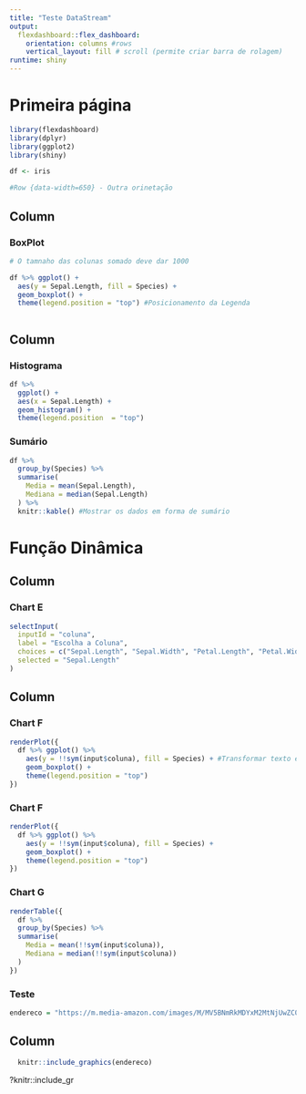 ```yaml
---
title: "Teste DataStream"
output: 
  flexdashboard::flex_dashboard:
    orientation: columns #rows
    vertical_layout: fill # scroll (permite criar barra de rolagem)
runtime: shiny
---
```



# Primeira página


```r
library(flexdashboard)
library(dplyr)
library(ggplot2)
library(shiny)

df <- iris

#Row {data-width=650} - Outra orinetação
```

Column {data-width=500}
-----------------------------------------------------------------------

### BoxPlot

```r
# O tamnaho das colunas somado deve dar 1000

df %>% ggplot() +
  aes(y = Sepal.Length, fill = Species) +
  geom_boxplot() +
  theme(legend.position = "top") #Posicionamento da Legenda



```



Column {data-width=300}
-----------------------------------------------------------------------

### Histograma

```r

df %>%
  ggplot() +
  aes(x = Sepal.Length) +
  geom_histogram() +
  theme(legend.position  = "top")

```

### Sumário

```r

df %>%
  group_by(Species) %>%
  summarise(
    Media = mean(Sepal.Length),
    Mediana = median(Sepal.Length)
  ) %>%
  knitr::kable() #Mostrar os dados em forma de sumário
```

# Função Dinâmica

Column {data-width=300 .sidebar}
-----------------------------------------------------------------------

### Chart E
```r

selectInput(
  inputId = "coluna",
  label = "Escolha a Coluna",
  choices = c("Sepal.Length", "Sepal.Width", "Petal.Length", "Petal.Width"),
  selected = "Sepal.Length"
)


```

Column {data-width=700}
-----------------------------------------------------------------------

### Chart F
```r
renderPlot({
  df %>% ggplot() %>%
    aes(y = !!sym(input$coluna), fill = Species) + #Transformar texto em símbolo
    geom_boxplot() +
    theme(legend.position = "top")
})
```


### Chart F
```r
renderPlot({
  df %>% ggplot() %>%
    aes(y = !!sym(input$coluna), fill = Species) +
    geom_boxplot() +
    theme(legend.position = "top")
})
```

### Chart G
```r
renderTable({
  df %>%
  group_by(Species) %>%
  summarise(
    Media = mean(!!sym(input$coluna)),
    Mediana = median(!!sym(input$coluna))
  ) 
})
```

### Teste
```r

endereco = "https://m.media-amazon.com/images/M/MV5BNmRkMDYxM2MtNjUwZC00YjM5LTgxOTktNDQyODg3ZDQxMWQ4XkEyXkFqcGdeQXVyMTAyOTE2ODg0._V1_FMjpg_UY711_.jpg"

```

Column{data-width=400, data-height=468}
----
```r
  knitr::include_graphics(endereco)
```

?knitr::include_gr


